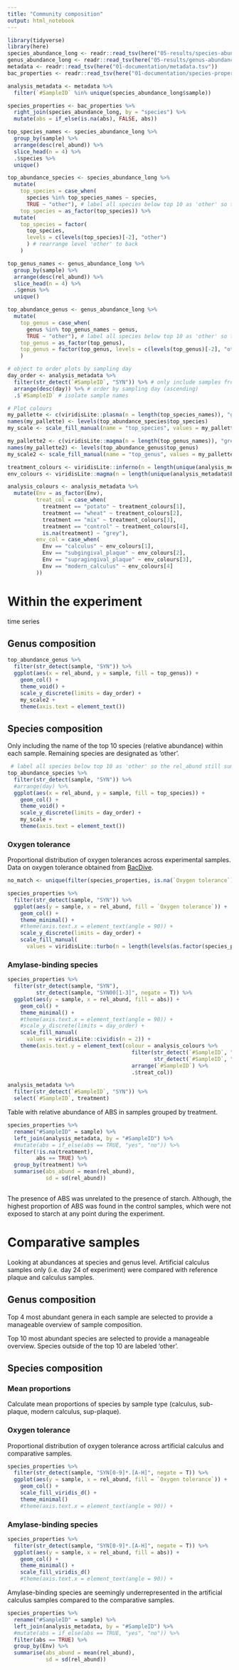 ```yaml
---
title: "Community composition"
output: html_notebook
---
```


```r
library(tidyverse)
library(here)
species_abundance_long <- readr::read_tsv(here("05-results/species-abundance_long.tsv"))
genus_abundance_long <- readr::read_tsv(here("05-results/genus-abundance_long.tsv"))
metadata <- readr::read_tsv(here("01-documentation/metadata.tsv"))
bac_properties <- readr::read_tsv(here("01-documentation/species-properties.tsv"))

analysis_metadata <- metadata %>%
  filter(`#SampleID` %in% unique(species_abundance_long$sample))

species_properties <- bac_properties %>%
  right_join(species_abundance_long, by = "species") %>%
  mutate(abs = if_else(is.na(abs), FALSE, abs))

top_species_names <- species_abundance_long %>% 
  group_by(sample) %>% 
  arrange(desc(rel_abund)) %>% 
  slice_head(n = 4) %>% 
  .$species %>% 
  unique()

top_abundance_species <- species_abundance_long %>% 
  mutate(
    top_species = case_when(
      species %in% top_species_names ~ species,
      TRUE ~ "other"), # label all species below top 10 as 'other' so the rel_abund still sums to 1
    top_species = as_factor(top_species)) %>% 
  mutate(
    top_species = factor(
      top_species, 
      levels = c(levels(top_species)[-2], "other")
      ) # rearrange level 'other' to back
    ) 

top_genus_names <- genus_abundance_long %>% 
  group_by(sample) %>% 
  arrange(desc(rel_abund)) %>% 
  slice_head(n = 4) %>% 
  .$genus %>% 
  unique()

top_abundance_genus <- genus_abundance_long %>% 
  mutate(
    top_genus = case_when(
      genus %in% top_genus_names ~ genus,
      TRUE ~ "other"), # label all species below top 10 as 'other' so the rel_abund still sums to 1
    top_genus = as_factor(top_genus),
    top_genus = factor(top_genus, levels = c(levels(top_genus)[-2], "other")) # rearrange level 'other' to back
    ) 

# object to order plots by sampling day
day_order <- analysis_metadata %>% 
  filter(str_detect(`#SampleID`, "SYN")) %>% # only include samples from this study
  arrange(desc(day)) %>% # order by sampling day (ascending)
  .$`#SampleID` # isolate sample names

# Plot colours
my_pallette <- c(viridisLite::plasma(n = length(top_species_names)), "grey") 
names(my_pallette) <- levels(top_abundance_species$top_species)
my_scale <- scale_fill_manual(name = "top_species", values = my_pallette)

my_pallette2 <- c(viridisLite::magma(n = length(top_genus_names)), "grey") 
names(my_pallette2) <- levels(top_abundance_genus$top_genus)
my_scale2 <- scale_fill_manual(name = "top_genus", values = my_pallette2)

treatment_colours <- viridisLite::inferno(n = length(unique(analysis_metadata$treatment))) # define pallette and number of colours
env_colours <- viridisLite::magma(n = length(unique(analysis_metadata$Env))) # define pallette and number of colours

analysis_colours <- analysis_metadata %>%
  mutate(Env = as_factor(Env),
         treat_col = case_when(
           treatment == "potato" ~ treatment_colours[1],
           treatment == "wheat" ~ treatment_colours[2],
           treatment == "mix" ~ treatment_colours[3],
           treatment == "control" ~ treatment_colours[4],
           is.na(treatment) ~ "grey"),
         env_col = case_when(
           Env == "calculus" ~ env_colours[1],
           Env == "subgingival_plaque" ~ env_colours[2],
           Env == "supragingival_plaque" ~ env_colours[3],
           Env == "modern_calculus" ~ env_colours[4]
         ))
```

# Within the experiment

time series

## Genus composition

```r
top_abundance_genus %>%
  filter(str_detect(sample, "SYN")) %>% 
  ggplot(aes(x = rel_abund, y = sample, fill = top_genus)) +
    geom_col() +
    theme_void() +
    scale_y_discrete(limits = day_order) +
    my_scale2 +
    theme(axis.text = element_text())
```



## Species composition

Only including the name of the top 10 species (relative abundance) within each
sample. Remaining species are designated as 'other'.


```r
 # label all species below top 10 as 'other' so the rel_abund still sums to 1 for plotting
top_abundance_species %>%
  filter(str_detect(sample, "SYN")) %>%
  #arrange(day) %>%
  ggplot(aes(x = rel_abund, y = sample, fill = top_species)) +
    geom_col() +
    theme_void() +
    scale_y_discrete(limits = day_order) +
    my_scale +
    theme(axis.text = element_text())
```

### Oxygen tolerance

Proportional distribution of oxygen tolerances across experimental samples.
Data on oxygen tolerance obtained from [BacDive](https://bacdive.dsmz.de/).

```r
no_match <- unique(filter(species_properties, is.na(`Oxygen tolerance`))$species) # which species had no match?
```


```r
species_properties %>% 
  filter(str_detect(sample, "SYN")) %>% 
  ggplot(aes(y = sample, x = rel_abund, fill = `Oxygen tolerance`)) +
    geom_col() +
    theme_minimal() +
    #theme(axis.text.x = element_text(angle = 90)) +
    scale_y_discrete(limits = day_order) +
    scale_fill_manual(
      values = viridisLite::turbo(n = length(levels(as.factor(species_properties$`Oxygen tolerance`)))))
```


### Amylase-binding species

```r
species_properties %>% 
  filter(str_detect(sample, "SYN"),
         str_detect(sample, "SYN00[1-3]", negate = T)) %>% 
  ggplot(aes(y = sample, x = rel_abund, fill = abs)) +
    geom_col() +
    theme_minimal() +
    #theme(axis.text.x = element_text(angle = 90)) +
    #scale_y_discrete(limits = day_order) +
    scale_fill_manual(
      values = viridisLite::cividis(n = 2)) +
    theme(axis.text.y = element_text(colour = analysis_colours %>%
                                       filter(str_detect(`#SampleID`, "SYN"),
                                              str_detect(`#SampleID`, "SYN00[1-3]", negate = T)) %>%
                                       arrange(`#SampleID`) %>%
                                       .$treat_col))
```

```r
analysis_metadata %>%
  filter(str_detect(`#SampleID`, "SYN")) %>% 
  select(`#SampleID`, treatment)
```

Table with relative abundance of ABS in samples grouped by treatment.

```r
species_properties %>%
  rename("#SampleID" = sample) %>%
  left_join(analysis_metadata, by = "#SampleID") %>%
  #mutate(abs = if_else(abs == TRUE, "yes", "no")) %>%
  filter(!is.na(treatment),
         abs == TRUE) %>%
  group_by(treatment) %>%
  summarise(abs_abund = mean(rel_abund),
            sd = sd(rel_abund))
  
```

The presence of ABS was unrelated to the presence of starch.
Although, the highest proportion of ABS was found in the control samples, which
were not exposed to starch at any point during the experiment.

# Comparative samples

Looking at abundances at species and genus level. Artificial calculus samples only
(i.e. day 24 of experiment) were compared with reference plaque and calculus samples.

## Genus composition

Top 4 most abundant genera in each sample are selected to provide a manageable
overview of sample composition.

Top 10 most abundant species are selected to provide a manageable overview.
Species outside of the top 10 are labeled 'other'.

## Species composition


### Mean proportions

Calculate mean proportions of species by sample type 
(calculus, sub-plaque, modern calculus, sup-plaque).

### Oxygen tolerance

Proportional distribution of oxygen tolerance across artificial calculus and
comparative samples.

```r
species_properties %>% 
  filter(str_detect(sample, "SYN[0-9]*.[A-H]", negate = T)) %>% 
  ggplot(aes(y = sample, x = rel_abund, fill = `Oxygen tolerance`)) +
    geom_col() +
    scale_fill_viridis_d() +
    theme_minimal()
    #theme(axis.text.x = element_text(angle = 90)) +
```



### Amylase-binding species

```r
species_properties %>% 
  filter(str_detect(sample, "SYN[0-9]*.[A-H]", negate = T)) %>% 
  ggplot(aes(y = sample, x = rel_abund, fill = abs)) +
    geom_col() +
    theme_minimal() +
    scale_fill_viridis_d()
    #theme(axis.text.x = element_text(angle = 90)) +
```

Amylase-binding species are seemingly underrepresented in the artificial calculus
samples compared to the comparative samples.

```r
species_properties %>%
  rename("#SampleID" = sample) %>%
  left_join(analysis_metadata, by = "#SampleID") %>%
  #mutate(abs = if_else(abs == TRUE, "yes", "no")) %>%
  filter(abs == TRUE) %>%
  group_by(Env) %>%
  summarise(abs_abund = mean(rel_abund),
            sd = sd(rel_abund))
```

